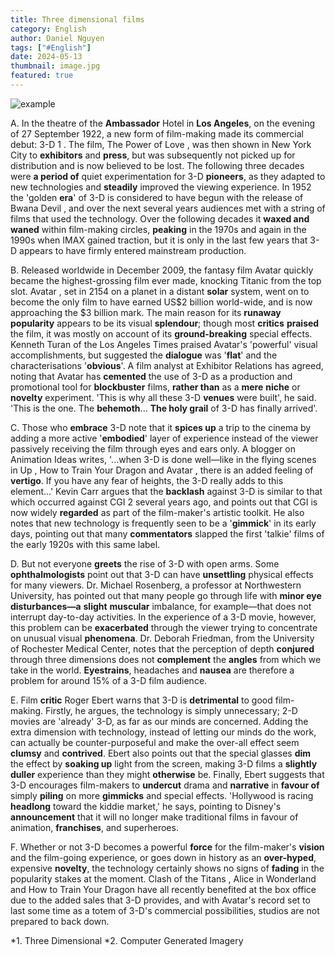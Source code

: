 ```yaml
---
title: Three dimensional films
category: English
author: Daniel Nguyen
tags: ["#English"]
date: 2024-05-13
thumbnail: image.jpg
featured: true
---
```


![example](./3d.jpg 'example')

A. In the theatre of the **Ambassador** Hotel in **Los Angeles**, on the evening of 27 September 1922, a new form of 
film-making made its commercial debut: 3-D 1 . The film, The Power of Love , was then shown in New York City 
to **exhibitors** and **press**, but was subsequently not picked up for distribution and is now believed to be lost. 
The following three decades were **a period of** quiet experimentation for 3-D **pioneers**, as they adapted to new 
technologies and **steadily** improved the viewing experience. In 1952 the 'golden **era**' of 3-D is considered to 
have begun with the release of Bwana Devil , and over the next several years audiences met with a string of 
films that used the technology. Over the following decades it **waxed and waned** within film-making circles, 
**peaking** in the 1970s and again in the 1990s when IMAX gained traction, but it is only in the last few years 
that 3-D appears to have firmly entered mainstream production.

B. Released worldwide in December 2009, the fantasy film Avatar quickly became the highest-grossing film ever made, 
knocking Titanic from the top slot. Avatar , set in 2154 on a planet in a distant **solar** system, went on to become 
the only film to have earned US$2 billion world-wide, and is now approaching the $3 billion mark. The main reason 
for its **runaway** **popularity** appears to be its visual **splendour**; though most **critics** **praised** the film, it was mostly 
on account of its **ground-breaking** special effects. Kenneth Turan of the Los Angeles Times praised Avatar's 'powerful' 
visual accomplishments, but suggested the **dialogue** was '**flat**' and the characterisations '**obvious**'. A film analyst at 
Exhibitor Relations has agreed, noting that Avatar has **cemented** the use of 3-D as a production and promotional tool 
for **blockbuster** films, **rather than** as a **mere** **niche** or **novelty** experiment. 'This is why all these 3-D **venues** were built', 
he said. 'This is the one. The **behemoth**... **The holy grail** of 3-D has finally arrived'.

C. Those who **embrace** 3-D note that it **spices up** a trip to the cinema by adding a more active '**embodied**' layer of 
experience instead of the viewer passively receiving the film through eyes and ears only. A blogger on Animation 
Ideas writes, '...when 3-D is done well—like in the flying scenes in Up , How to Train Your Dragon and Avatar , 
there is an added feeling of **vertigo**. If you have any fear of heights, the 3-D really adds to this element...' Kevin 
Carr argues that the **backlash** against 3-D is similar to that which occurred against CGI 2 several years ago, and 
points out that CGI is now widely **regarded** as part of the film-maker's artistic toolkit. He also notes that new 
technology is frequently seen to be a '**gimmick**' in its early days, pointing out that many **commentators** slapped 
the first 'talkie' films of the early 1920s with this same label.

D. But not everyone **greets** the rise of 3-D with open arms. Some **ophthalmologists** point out that 3-D can have 
**unsettling** physical effects for many viewers. Dr. Michael Rosenberg, a professor at Northwestern University, 
has pointed out that many people go through life with **minor eye** **disturbances—a** **slight** **muscular** imbalance, 
for example—that does not interrupt day-to-day activities. In the experience of a 3-D movie, however, this 
problem can be **exacerbated** through the viewer trying to concentrate on unusual visual **phenomena**. Dr. Deborah 
Friedman, from the University of Rochester Medical Center, notes that the perception of depth **conjured** through 
three dimensions does not **complement** the **angles** from which we take in the world. **Eyestrains**, headaches and 
**nausea** are therefore a problem for around 15% of a 3-D film audience.

E. Film **critic** Roger Ebert warns that 3-D is **detrimental** to good film-making. Firstly, he argues, the technology is 
simply unnecessary; 2-D movies are 'already' 3-D, as far as our minds are concerned. Adding the extra dimension 
with technology, instead of letting our minds do the work, can actually be counter-purposeful and make the over-all 
effect seem **clumsy** and **contrived**. Ebert also points out that the special glasses **dim** the effect by **soaking up** light 
from the screen, making 3-D films a **slightly** **duller** experience than they might **otherwise** be. Finally, Ebert suggests 
that 3-D encourages film-makers to **undercut** drama and **narrative** in **favour of** simply **piling** on more **gimmicks** and special 
effects. 'Hollywood is racing **headlong** toward the kiddie market,' he says, pointing to Disney's **announcement** that it 
will no longer make traditional films in favour of animation, **franchises**, and superheroes.

F. Whether or not 3-D becomes a powerful **force** for the film-maker's **vision** and the film-going experience, or goes down in 
history as an **over-hyped**, expensive **novelty**, the technology certainly shows no signs of **fading** in the popularity stakes 
at the moment. Clash of the Titans , Alice in Wonderland and How to Train Your Dragon have all recently benefited at the 
box office due to the added sales that 3-D provides, and with Avatar's record set to last some time as a totem of 3-D's 
commercial possibilities, studios are not prepared to back down.

*1. Three Dimensional
*2. Computer Generated Imagery
